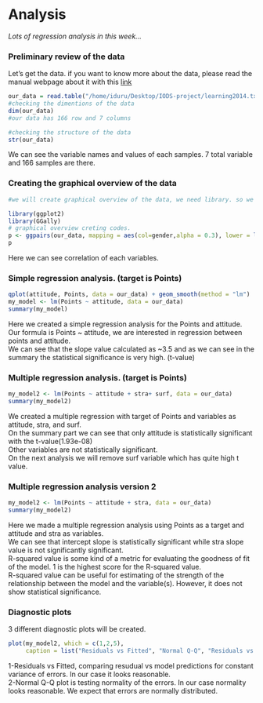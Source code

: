 # Analysis
*Lots of regression analysis in this week...*

### Preliminary review of the data

Let's get the data. if you want to know more about the data, please read the manual webpage about it with this [link](http://www.helsinki.fi/~kvehkala/JYTmooc/JYTOPKYS3-meta.txt)
```r
our_data = read.table("/home/iduru/Desktop/IODS-project/learning2014.txt", sep = ",", header = TRUE)
#checking the dimentions of the data
dim(our_data)
#our data has 166 row and 7 columns

#checking the structure of the data
str(our_data)
```
We can see the variable names and values of each samples. 7 total variable and 166 samples are there. 

### Creating the graphical overview of the data
```r
#we will create graphical overview of the data, we need library. so we are calling libraries.

library(ggplot2)
library(GGally)
# graphical overview creting codes.
p <- ggpairs(our_data, mapping = aes(col=gender,alpha = 0.3), lower = list(combo = wrap("facethist", bins = 20)))
p
```
Here we can see correlation of each variables.

### Simple regression analysis. (target is Points)
```r
qplot(attitude, Points, data = our_data) + geom_smooth(method = "lm")
my_model <- lm(Points ~ attitude, data = our_data)
summary(my_model)
```
Here we created a simple regression analysis for the Points and attitude.  
Our formula is Points ~ attitude, we are interested in regression between points and attitude.  
We can see that the slope value calculated as ~3.5 and as we can see in the summary the statistical significance is very high. (t-value)  

### Multiple regression analysis. (target is Points)
```r
my_model2 <- lm(Points ~ attitude + stra+ surf, data = our_data)
summary(my_model2)
```
We created a multiple regression with target of Points and variables as attitude, stra, and surf.  
On the summary part we can see that only attitude is statistically significant with the t-value(1.93e-08)  
Other variables are not statistically significant.  
On the next analysis we will remove surf variable which has quite high t value.  

### Multiple regression analysis version 2
```r
my_model2 <- lm(Points ~ attitude + stra, data = our_data)
summary(my_model2)
```
Here we made a multiple regression analysis using Points as a target and attitude and stra as variables.  
We can see that intercept slope is statistically significant while stra slope value is not significantly significant.  
R-squared value is some kind of a metric for evaluating the goodness of fit of the model. 1 is the highest score for the R-squared value.  
R-squared value can be useful for estimating of the strength of the relationship between the model and the variable(s). However, it does not show statistical significance.

### Diagnostic plots  
3 different diagnostic plots will be created.  
```r
plot(my_model2, which = c(1,2,5), 
     caption = list("Residuals vs Fitted", "Normal Q-Q", "Residuals vs Leverage"))
```
  
1-Residuals vs Fitted, comparing resudual vs model predictions for constant variance of errors. In our case it looks reasonable.  
2-Normal Q-Q plot is testing normality of the errors. In our case normality looks reasonable. We expect that errors are normally distributed.  

